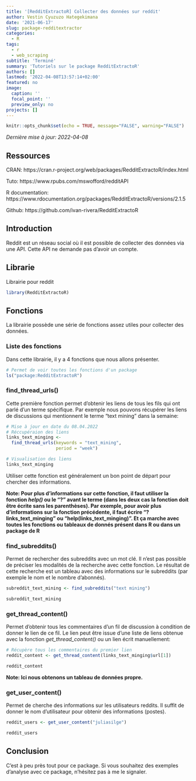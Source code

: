 ```yaml
---
title: '[RedditExtractoR] Collecter des données sur reddit'
author: Vestin Cyuzuzo Hategekimana
date: '2021-06-17'
slug: package-redditextractor
categories:
  - R
tags:
  - r
  - web_scraping
subtitle: 'Terminé'
summary: 'Tutoriels sur le package RedditExtractoR'
authors: []
lastmod: '2022-04-08T13:57:14+02:00'
featured: no
image:
  caption: ''
  focal_point: ''
  preview_only: no
projects: []
---
```


```r
knitr::opts_chunk$set(echo = TRUE, message="FALSE", warning="FALSE")
```

*Dernière mise à jour: 2022-04-08*

## Ressources

CRAN: https://cran.r-project.org/web/packages/RedditExtractoR/index.html

Tuto: https://www.rpubs.com/mswofford/redditAPI

R documentation: https://www.rdocumentation.org/packages/RedditExtractoR/versions/2.1.5

Github: https://github.com/ivan-rivera/RedditExtractoR


## Introduction

Reddit est un réseau social où il est possible de collecter des données via une API. Cette API ne demande pas d'avoir un compte.

## Librarie

Librairie pour reddit

```r
library(RedditExtractoR)
```

## Fonctions

La librairie possède une série de fonctions assez utiles pour collecter des données.

### Liste des fonctions

Dans cette librairie, il y a 4 fonctions que nous allons présenter.

```r
# Permet de voir toutes les fonctions d'un package
ls("package:RedditExtractoR")
```

### find_thread_urls()

Cette première fonction permet d'obtenir les liens de tous les fils qui ont parlé d'un terme spécifique. Par exemple nous pouvons récupérer les liens de discussions qui mentionnent le terme "text mining" dans la semaine:

```r
# Mise à jour en date du 08.04.2022
# Réccupéraion des liens
links_text_minging <- 
  find_thread_urls(keywords = "text_mining",
                   period = "week")

# Visualisation des liens
links_text_minging
```

Utiliser cette fonction est généralement un bon point de départ pour chercher des informations.

**Note: Pour plus d'informations sur cette fonction, il faut utiliser la fonction _help()_ ou le "?" avant le terme (dans les deux cas la fonction doit être écrite sans les parenthèses). Par exemple, pour avoir plus d'informations sur la fonction précédente, il faut écrire "?links_text_minging" ou "help(links_text_minging)". Et ça marche avec toutes les fonctions ou tableaux de donnés présent dans R ou dans un package de R**

### find_subreddits()

Permet de rechercher des subreddits avec un mot clé. Il n'est pas possible de préciser les modalités de la recherche avec cette fonction. Le résultat de cette recherche est un tableau avec des informations sur le subreddits (par exemple le nom et le nombre d'abonnés).

```r
subreddit_text_mining <- find_subreddits("text mining")

subreddit_text_mining
```


### get_thread_content()

Permet d'obtenir tous les commentaires d'un fil de discussion à condition de donner le lien de ce fil. Le lien peut être issue d'une liste de liens obtenue avec la fonction _get_thread_content()_ ou un lien écrit manuellement:

```r
# Récupère tous les commentaires du premier lien
reddit_content <- get_thread_content(links_text_minging$url[1])

reddit_content
```

**Note: Ici nous obtenons un tableau de données propre.**

### get_user_content()

Permet de cherche des informations sur les utilisateurs reddits. Il suffit de donner le nom d'utilisateur pour obtenir des informations (postes).

```r
reddit_users <- get_user_content("juliasilge")

reddit_users
```

## Conclusion

C'est à peu près tout pour ce package. Si vous souhaitez des exemples d'analyse avec ce package, n'hésitez pas à me le signaler.
